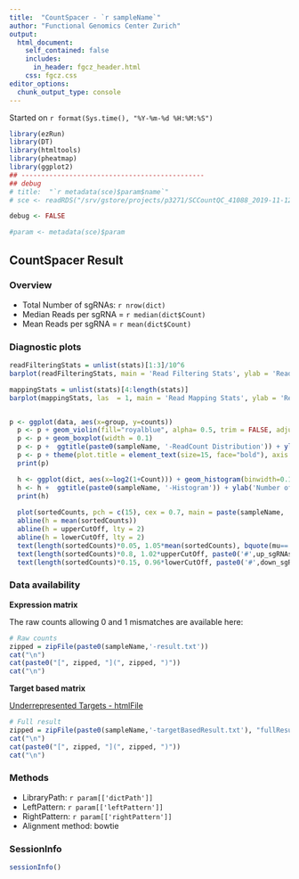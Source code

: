 ```yaml
---
title:  "CountSpacer - `r sampleName`"
author: "Functional Genomics Center Zurich"
output: 
  html_document:
    self_contained: false
    includes:
      in_header: fgcz_header.html
    css: fgcz.css
editor_options: 
  chunk_output_type: console
---
```


Started on `r format(Sys.time(), "%Y-%m-%d %H:%M:%S")`

```r
library(ezRun)
library(DT)
library(htmltools)
library(pheatmap)
library(ggplot2)
## ----------------------------------------------
## debug
# title:  "`r metadata(sce)$param$name`"
# sce <- readRDS("/srv/gstore/projects/p3271/SCCountQC_41088_2019-11-12--14-43-47/1834_SCCountQC/sce.rds")

debug <- FALSE

#param <- metadata(sce)$param
```

## CountSpacer Result {.tabset}

### Overview

* Total Number of sgRNAs: `r nrow(dict)`
* Median Reads per sgRNA = `r median(dict$Count)`
* Mean Reads per sgRNA = `r mean(dict$Count)`

### Diagnostic plots

```r
readFilteringStats = unlist(stats)[1:3]/10^6
barplot(readFilteringStats, main = 'Read Filtering Stats', ylab = 'Reads in [M]', col = c('darkblue', 'royalblue', 'lightblue'))

mappingStats = unlist(stats)[4:length(stats)]
barplot(mappingStats, las  = 1, main = 'Read Mapping Stats', ylab = 'Reads', col = 'royalblue')


p <- ggplot(data, aes(x=group, y=counts))
  p <- p + geom_violin(fill="royalblue", alpha= 0.5, trim = FALSE, adjust = 0.5) 
  p <- p + geom_boxplot(width = 0.1)
  p <- p +  ggtitle(paste0(sampleName, '-ReadCount Distribution')) + ylab('ReadCount per sgRNA')
  p <- p + theme(plot.title = element_text(size=15, face="bold"), axis.title.x =element_blank(), axis.text.x = element_text(angle=45,hjust=1))
  print(p)

  h <- ggplot(dict, aes(x=log2(1+Count))) + geom_histogram(binwidth=0.1)
  h <- h +  ggtitle(paste0(sampleName, '-Histogram')) + ylab('Number of sgRNAs') + xlab('Log2 count per sgRNA')
  print(h)
  
  plot(sortedCounts, pch = c(15), cex = 0.7, main = paste(sampleName, '- sgCount Overview'), ylab = 'log2(sgRNA Count)', ylim = c(0, max(max(sortedCounts), 1.05*upperCutOff)))
  abline(h = mean(sortedCounts))
  abline(h = upperCutOff, lty = 2)
  abline(h = lowerCutOff, lty = 2)
  text(length(sortedCounts)*0.05, 1.05*mean(sortedCounts), bquote(mu==.(mu)), cex = 0.8)
  text(length(sortedCounts)*0.8, 1.02*upperCutOff, paste0('#',up_sgRNAs, ' (',relUp_sgRNA,'%)' ), cex = 0.8)
  text(length(sortedCounts)*0.15, 0.96*lowerCutOff, paste0('#',down_sgRNAs, ' (',relDown_sgRNA,'%)' ), cex = 0.8)
```

### Data availability

**Expression matrix**

The raw counts allowing 0 and 1 mismatches are available here:

```r
# Raw counts
zipped = zipFile(paste0(sampleName,'-result.txt'))
cat("\n")
cat(paste0("[", zipped, "](", zipped, ")"))
cat("\n")
```

**Target based matrix**

[Underrepresented Targets - htmlFile](underrepresentedTargets.html)

```r
# Full result
zipped = zipFile(paste0(sampleName,'-targetBasedResult.txt'), "fullResult_targetView.zip")
cat("\n")
cat(paste0("[", zipped, "](", zipped, ")"))
cat("\n")
```

### Methods 

* LibraryPath: `r param[['dictPath']]`
* LeftPattern: `r param[['leftPattern']]`
* RightPattern: `r param[['rightPattern']]`
* Alignment method: bowtie

### SessionInfo
```r
sessionInfo()
```
